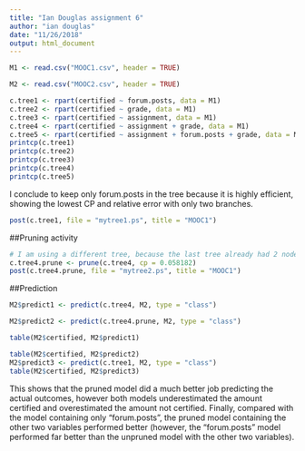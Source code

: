 ```yaml
---
title: "Ian Douglas assignment 6"
author: "ian douglas"
date: "11/26/2018"
output: html_document
---
```

```R
M1 <- read.csv("MOOC1.csv", header = TRUE)

M2 <- read.csv("MOOC2.csv", header = TRUE)
```

```R
c.tree1 <- rpart(certified ~ forum.posts, data = M1)
c.tree2 <- rpart(certified ~ grade, data = M1)
c.tree3 <- rpart(certified ~ assignment, data = M1)
c.tree4 <- rpart(certified ~ assignment + grade, data = M1)
c.tree5 <- rpart(certified ~ assignment + forum.posts + grade, data = M1)
printcp(c.tree1)
printcp(c.tree2)
printcp(c.tree3)
printcp(c.tree4)
printcp(c.tree5)
```
I conclude to keep only forum.posts in the tree because it is highly efficient, showing the lowest CP and relative error with only two branches.
```R
post(c.tree1, file = "mytree1.ps", title = "MOOC1")
```

##Pruning activity
```R
# I am using a different tree, because the last tree already had 2 nodes
c.tree4.prune <- prune(c.tree4, cp = 0.058182)
post(c.tree4.prune, file = "mytree2.ps", title = "MOOC1")
```
##Prediction
```R
M2$predict1 <- predict(c.tree4, M2, type = "class")

M2$predict2 <- predict(c.tree4.prune, M2, type = "class")

table(M2$certified, M2$predict1)

table(M2$certified, M2$predict2)
M2$predict3 <- predict(c.tree1, M2, type = "class")
table(M2$certified, M2$predict3)
```
This shows that the pruned model did a much better job predicting the actual outcomes, however both models underestimated the amount certified and overestimated the amount not certified. Finally, compared with the model containing only "forum.posts", the pruned model containing the other two variables performed better (however, the "forum.posts" model performed far better than the unpruned model with the other two variables).
